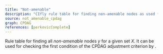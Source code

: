 ```yaml
---
title: "Not-amenable"
description: "CIfly rule table for finding non-amenable nodes as used for checking the adjustment criterion."
source: not_amenable_cpdag
graph: CPDAG
references: [perkovicComplete]
---
```



Rule table for finding all *non-amenable* nodes $y$ for a given set $X$. It can be used for checking the first condition of the CPDAG adjustment criterion by <Reference id="perkovicComplete" format="author(year)"/>.
